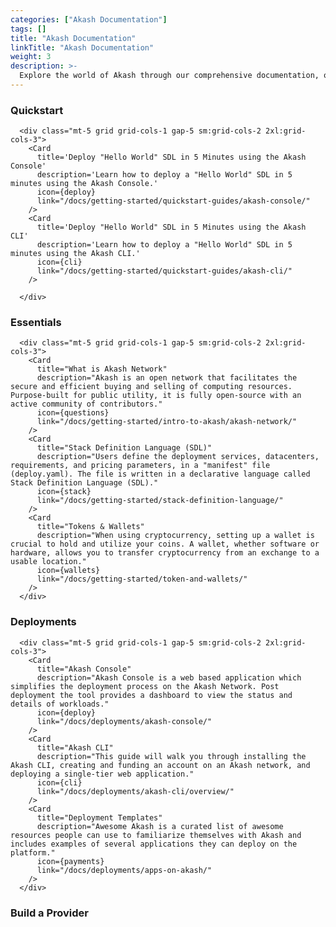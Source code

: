```yaml
---
categories: ["Akash Documentation"]
tags: []
title: "Akash Documentation"
linkTitle: "Akash Documentation"
weight: 3
description: >-
  Explore the world of Akash through our comprehensive documentation, offering tutorials and a rich repository of platform insights.
---
```





### Quickstart

      <div class="mt-5 grid grid-cols-1 gap-5 sm:grid-cols-2 2xl:grid-cols-3">
        <Card
          title='Deploy "Hello World" SDL in 5 Minutes using the Akash Console'
          description='Learn how to deploy a "Hello World" SDL in 5 minutes using the Akash Console.'
          icon={deploy}
          link="/docs/getting-started/quickstart-guides/akash-console/"
        />
        <Card
          title='Deploy "Hello World" SDL in 5 Minutes using the Akash CLI'
          description='Learn how to deploy a "Hello World" SDL in 5 minutes using the Akash CLI.'
          icon={cli}
          link="/docs/getting-started/quickstart-guides/akash-cli/"
        />

      </div>

### Essentials

      <div class="mt-5 grid grid-cols-1 gap-5 sm:grid-cols-2 2xl:grid-cols-3">
        <Card
          title="What is Akash Network"
          description="Akash is an open network that facilitates the secure and efficient buying and selling of computing resources. Purpose-built for public utility, it is fully open-source with an active community of contributors."
          icon={questions}
          link="/docs/getting-started/intro-to-akash/akash-network/"
        />
        <Card
          title="Stack Definition Language (SDL)"
          description="Users define the deployment services, datacenters, requirements, and pricing parameters, in a "manifest" file (deploy.yaml). The file is written in a declarative language called Stack Definition Language (SDL)."
          icon={stack}
          link="/docs/getting-started/stack-definition-language/"
        />
        <Card
          title="Tokens & Wallets"
          description="When using cryptocurrency, setting up a wallet is crucial to hold and utilize your coins. A wallet, whether software or hardware, allows you to transfer cryptocurrency from an exchange to a usable location."
          icon={wallets}
          link="/docs/getting-started/token-and-wallets/"
        />
      </div>

### Deployments

      <div class="mt-5 grid grid-cols-1 gap-5 sm:grid-cols-2 2xl:grid-cols-3">
        <Card
          title="Akash Console"
          description="Akash Console is a web based application which simplifies the deployment process on the Akash Network. Post deployment the tool provides a dashboard to view the status and details of workloads."
          icon={deploy}
          link="/docs/deployments/akash-console/"
        />
        <Card
          title="Akash CLI"
          description="This guide will walk you through installing the Akash CLI, creating and funding an account on an Akash network, and deploying a single-tier web application."
          icon={cli}
          link="/docs/deployments/akash-cli/overview/"
        />
        <Card
          title="Deployment Templates"
          description="Awesome Akash is a curated list of awesome resources people can use to familiarize themselves with Akash and includes examples of several applications they can deploy on the platform."
          icon={payments}
          link="/docs/deployments/apps-on-akash/"
        />
      </div>

### Build a Provider 

<div class="mt-5 grid grid-cols-1 gap-5 sm:grid-cols-2 2xl:grid-cols-3">
  <Card
    title="Option 1: Provider Playbook"
    description="The fastest way to deploy an Akash provider. Use our automated installation scripts from the Provider Playbook to quickly set up a production-ready provider with minimal effort."
    icon={rocket}
    link="/docs/providers/build-a-cloud-provider/provider-playbook/"
  />
  <Card
    title="Option 2: Manual Setup"
    description="For advanced users who want complete control over their infrastructure. Follow our step-by-step guide to manually configure a Kubernetes cluster and deploy all required Akash provider components."
    icon={gpus}
    link="/docs/providers/build-a-cloud-provider/akash-cli/kubernetes-cluster-for-akash-providers/kubernetes-cluster-for-akash-providers/"
  />
  <Card
    title="Option 3: Provider Console"
    description="The simplest way to become a provider with a user-friendly web interface. Provider Console eliminates the need for command-line knowledge and guides you through the entire setup process."
    icon={praetor}
    link="/docs/providers/build-a-cloud-provider/provider-console/what-is"
  />
</div>
